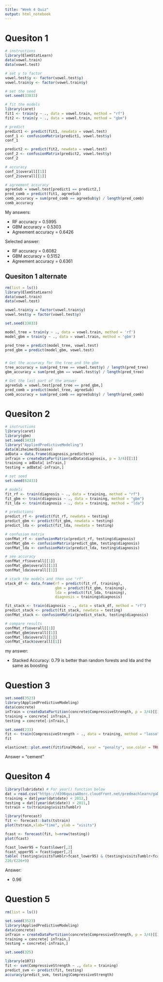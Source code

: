 ```yaml
---
title: "Week 4 Quiz"
output: html_notebook
---
```


# Quesiton 1
```r
# instructions
library(ElemStatLearn)
data(vowel.train)
data(vowel.test)

# set y to factor
vowel.test$y <- factor(vowel.test$y)
vowel.train$y <- factor(vowel.train$y)

# set the seed
set.seed(33833)

# fit the models
library(caret)
fit1 <- train(y ~ ., data = vowel.train, method = "rf")
fit2 <- train(y ~ ., data = vowel.train, method = "gbm")

# predict
predict1 <- predict(fit1, newdata = vowel.test)
conf_1 <- confusionMatrix(predict1, vowel.test$y)
conf_1

predict2 <- predict(fit2, newdata = vowel.test)
conf_2 <- confusionMatrix(predict2, vowel.test$y)
conf_2

# accuracy
conf_1$overall[[1]]
conf_2$overall[[1]]

# agreement accuracy
agreeSub = vowel.test[predict1 == predict2,]
pred_comb = predict(fit1, agreeSub)
comb_accuracy = sum(pred_comb == agreeSub$y) / length(pred_comb)
comb_accuracy


```
My answers:
 
- RF accuracy = 0.5995
- GBM accuracy = 0.5303
- Agreement accuracy = 0.6426

Selected answer:

- RF accuracy = 0.6082
- GBM accuracy = 0.5152
- Agreement accuracy = 0.6361

## Quesiton 1 alternate
```r
rm(list = ls())
library(ElemStatLearn)
data(vowel.train)
data(vowel.test) 

vowel.train$y = factor(vowel.train$y)
vowel.test$y = factor(vowel.test$y)

set.seed(33833)

model_tree = train(y ~ ., data = vowel.train, method = 'rf')
model_gbm = train(y ~ ., data = vowel.train, method = 'gbm')

pred_tree = predict(model_tree, vowel.test)
pred_gbm = predict(model_gbm, vowel.test)


# Get the accuracy for the tree and the gbm
tree_accuracy = sum(pred_tree == vowel.test$y) / length(pred_tree)
gbm_accuracy = sum(pred_gbm == vowel.test$y) / length(pred_tree)

# Get the last part of the answer
agreeSub = vowel.test[pred_tree == pred_gbm,]
pred_comb = predict(model_tree, agreeSub)
comb_accuracy = sum(pred_comb == agreeSub$y) / length(pred_comb)
```

# Quesiton 2
```r
# instructions
library(caret)
library(gbm)
set.seed(3433)
library("AppliedPredictiveModeling")
data(AlzheimerDisease)
adData = data.frame(diagnosis,predictors)
inTrain = createDataPartition(adData$diagnosis, p = 3/4)[[1]]
training = adData[ inTrain,]
testing = adData[-inTrain,]

# set seed
set.seed(62433)

# models
fit_rf <- train(diagnosis ~ ., data = training, method = "rf")
fit_gbm <- train(diagnosis ~ ., data = training, method = "gbm")
fit_lda <- train(diagnosis ~ ., data = training, method = "lda")

# predictions
predict_rf <- predict(fit_rf, newdata = testing)
predict_gbm <- predict(fit_gbm, newdata = testing)
predict_lda <- predict(fit_lda, newdata = testing)

# confusion matrix
confMat_rf <- confusionMatrix(predict_rf, testing$diagnosis)
confMat_gbm <- confusionMatrix(predict_gbm, testing$diagnosis)
confMat_lda <- confusionMatrix(predict_lda, testing$diagnosis)

# see accuracy
confMat_rf$overall[[1]]
confMat_gbm$overall[[1]]
confMat_lda$overall[[1]]

# stack the models and then use "rf"
stack_df <- data.frame(rf = predict(fit_rf, training), 
                       gbm = predict(fit_gbm, training), 
                       lda = predict(fit_lda, training), 
                       diagnosis = training$diagnosis)

fit_stack <- train(diagnosis ~ ., data = stack_df, method = "rf")
predict_stack <- predict(fit_stack, newdata = testing)
confMat_stack <- confusionMatrix(predict_stack, testing$diagnosis)

# compare results
confMat_rf$overall[[1]]
confMat_gbm$overall[[1]]
confMat_lda$overall[[1]]
confMat_stack$overall[[1]]
```
my answer:

- Stacked Accuracy: 0.79 is better than random forests and lda and the same as boosting

# Question 3
```r
set.seed(3523)
library(AppliedPredictiveModeling)
data(concrete)
inTrain = createDataPartition(concrete$CompressiveStrength, p = 3/4)[[1]]
training = concrete[ inTrain,]
testing = concrete[-inTrain,]

set.seed(233)
fit <- train(CompressiveStrength ~ ., data = training, method = "lasso")
fit

elasticnet::plot.enet(fit$finalModel, xvar = "penalty", use.color = TRUE)
```

Answer = "cement"

# Quesiton 4
```r
library(lubridate) # For year() function below
dat = read.csv("https://d396qusza40orc.cloudfront.net/predmachlearn/gaData.csv")
training = dat[year(dat$date) < 2012,]
testing = dat[(year(dat$date)) > 2011,]
tstrain = ts(training$visitsTumblr)

library(forecast)
fit <- forecast::bats(tstrain)
plot(tstrain,xlab="time", ylab = "visits")

fcast <- forecast(fit, h=nrow(testing))
plot(fcast)

fcast_lower95 = fcast$lower[,2]
fcast_upper95 = fcast$upper[,2]
table( (testing$visitsTumblr>fcast_lower95) & (testing$visitsTumblr<fcast_upper95) )
226/(226+9)
```

Answer:

- 0.96

# Question 5
```r
rm(list = ls())

set.seed(3523)
library(AppliedPredictiveModeling)
data(concrete)
inTrain = createDataPartition(concrete$CompressiveStrength, p = 3/4)[[1]]
training = concrete[ inTrain,]
testing = concrete[-inTrain,]

set.seed(325)

library(e1071)
fit <- svm(CompressiveStrength ~ ., data = training)
predict_svm <- predict(fit, testing)
accuracy(predict_svm, testing$CompressiveStrength)
```

